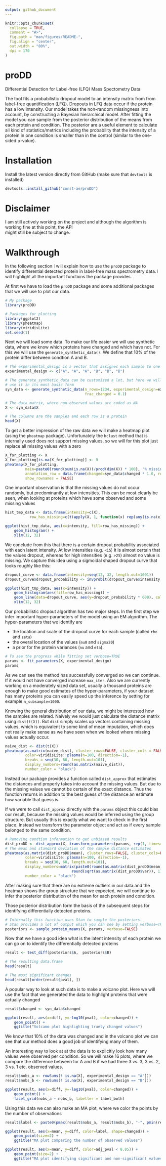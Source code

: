 ```yaml
---
output: github_document
---
```


<!-- README.md is generated from README.Rmd. Please edit that file -->

```r
knitr::opts_chunk$set(
  collapse = TRUE,
  comment = "#>",
  fig.path = "man/figures/README-",
  fig.align = "center",
  out.width = "80%",
  dpi = 170
)
```

# proDD

Differential Detection for Label-free (LFQ) Mass Spectometry Data

The tool fits a probabilistic dropout model to an intensity matrix from from label-free quantification (LFQ). Dropouts in 
LFQ data occur if the protein has a low intensity. Our model takes the non-random missingness into account, by constructing 
a Bayesian hierarchical model. After fitting the model you can sample from the posterior distribution of the means from each
protein and condition. The posterior are a useful element to calculate all kind of statistics/metrics including the probability
that the intensity of a protein in one condition is smaller than in the control (similar to the one-sided p-value).

# Installation

Install the latest version directly from GitHub (make sure that `devtools` is installed)

```r
devtools::install_github("const-ae/proDD")
```

# Disclaimer

I am still actively working on the project and although the algorithm is working fine at this point, the API  
might still be subject to change.



# Walkthrough

In the following section I will explain how to use the `proDD` package to identify
differential detected protein in label-free mass spectrometry data. I will highlight
all the important functions the package provides.

At first we have to load the `proDD` package and some additional packages
that we will use to plot our data.

```r
# My package
library(proDD)

# Packages for plotting
library(ggplot2)
library(pheatmap)
library(viridisLite)
set.seed(1)
```


Next we will load some data. To make our life easier we will use
synthetic data, where we know which proteins have changed and which have not.
For this we will use the `generate_synthetic_data()`. We define that 10\% of the
protein differ between condtion A and B.

```r

# The experimental_design is a vector that assignes each sample to one condition
experimental_design <- c("A", "A", "A", "B", "B", "B")

# The generate_synthetic_data can be customized a lot, but here we will 
# use it in its most basic form
syn_data <- generate_synthetic_data(n_rows=1234, experimental_design=experimental_design,
                                    frac_changed = 0.1)

# The data matrix, where non-observed values are coded as NA
X <- syn_data$X

# The columns are the samples and each row is a protein
head(X)
```


To get a better impression of the raw data
we will make a heatmap plot (using the `pheatmap` package). Unfortunately
the `hclust` method that is internally used does not support missing values,
so we will for this plot just replace all missing values with a zero



```r
X_for_plotting <- X
X_for_plotting[is.na(X_for_plotting)] <- 0
pheatmap(X_for_plotting,
         main=paste0(round(sum(is.na(X))/prod(dim(X)) * 100), "% missing values"),
         annotation_row = data.frame(changed=syn_data$changed * 1.0, row.names = rownames(X_for_plotting)),
         show_rownames = FALSE)
```


One important observation is that the missing values do not occur randomly,
but predominantly at low intensities. This can be most clearly be seen, when 
looking at proteins which have some observed and some missing values

```r
hist_tmp_data <- data.frame(intensity=c(X), 
           row_has_missing=c(t(apply(X, 1, function(x) rep(any(is.na(x)), ncol(X))))))

ggplot(hist_tmp_data, aes(x=intensity, fill=row_has_missing)) +
    geom_histogram() +
    xlim(12, 32)

```

We conclude from this that there is a certain dropout probability associated
with each latent intensity. At low intensities (e.g. `<15`) it is almost certain
that the values dropout, whereas for high intensities (e.g. `>25`) almost 
no value is missing. We capture this idea using a sigmoidal shaped dropout
curve that looks roughly like this:

```r
dropout_curve <- data.frame(intensity=seq(12, 32, length.out=1001))
dropout_curve$dropout_probability <- invprobit(dropout_curve$intensity, rho=18, zeta=-2.5)

ggplot(hist_tmp_data, aes(x=intensity)) +
    geom_histogram(aes(fill=row_has_missing)) +
    geom_line(data=dropout_curve, aes(y=dropout_probability * 600), color="red") +
    xlim(12, 32)

```


Our probabilistic dropout algorithm has two major steps. In the first step
we infer important hyper-parameters of the model using an EM algorithm. The
hyper-parameters that we identify are

* the location and scale of the dropout curve for each sample (called `rho` and `zeta`)
* the overal location of the values (`mu0` and `sigma20`)
* a prior for the protein variances (`nu` and `eta`).

```r
# To see the progress while fitting set verbose=TRUE
params <- fit_parameters(X, experimental_design)
params
```

As we can see the method has successfully converged so we can continue. If 
it would not have converged increase `max_iter`. Also we are currently working
on a moderately sized data set, usually a thousand proteins are enough to 
make good estimates of the hyper-parameters, if your dataset has many proteins
you can easily speed up the inference by setting for example `n_subsample=1000`.


Knowing the general distribution of our data, we might be interested how the 
samples are related. Naively we would just calculate the distance matrix
using `dist(t(X))`. But `dist` simply scales up vectors containing missing values,
which is equivalent to some kind of mean imputation, which does not really
make sense as we have seen when we looked where missing values actually occur.

```r
naive_dist <- dist(t(X))
pheatmap(as.matrix(naive_dist), cluster_rows=FALSE, cluster_cols = FALSE,
         color=viridisLite::plasma(n=100, direction=-1),
         breaks = seq(30, 60, length.out=101),
         display_numbers=round(as.matrix(naive_dist)),
         number_color = "black")
```



Instead our package provides a function called `dist_approx` that estimates the
distances and properly takes into account the missing values. But due to the missing
values we cannot be certain of the exact distance. Thus the function returns 
in addition to the best guess of the distance an estimate how variable that 
guess is. 

If we were to call `dist_approx` directly with the `params` object this could bias
our result, because the missing values would be inferred using the group structure. 
But usually this is exactly what we want to check in the first place. Instead we transform the 
parameter object and act as if every sample belonged to the same condition.


```r
# Removing condtion information to get unbiased results
dist_proDD <- dist_approx(X, transform_parameters(params, rep(1, times=ncol(X))))
# The mean and standard deviation of the sample distance estimates
pheatmap(as.matrix(dist_proDD$mean), cluster_rows=FALSE, cluster_cols=FALSE,
         color=viridisLite::plasma(n=100, direction=-1),
         breaks = seq(30, 60, length.out=101),
         display_numbers=matrix(paste0(round(as.matrix(dist_proDD$mean)), " ± ",
                              round(sqrt(as.matrix(dist_proDD$var)), 1)), nrow=6),
         number_color = "black")
```


After making sure that there are no extreme outliers in our data and the heatmap
shows the group structure that we expected, we will continue to infer
the posterior distribution of the mean for each protein and condition.

Those posterior distribution form the basis of the subsequent steps for identifying
differentially detected proteins.


```r
# Internally this function uses Stan to sample the posteriors.
# Stan provides a lot of output which you can see by setting verbose=TRUE
posteriors <- sample_protein_means(X, params, verbose=FALSE)
```


Now that we have a good idea what is the latent intensity of each protein
we can go on to identify the differentially detected proteins

```r
result <- test_diff(posteriors$A,  posteriors$B)

# The resulting data.frame
head(result)

# The most significant changes
head(result[order(result$pval), ])
```



A popular way to look at such data is to make a volcano plot. Here we will
use the fact that we generated the data to highlight proteins that
were actually changed

```r
result$changed <- syn_data$changed

ggplot(result, aes(x=diff, y=-log10(pval), color=changed)) +
    geom_point() +
    ggtitle("Volcano plot highlighting truely changed values")
```

We know that 10% of the data was changed and in the volcano plot we can see that
our method does a good job of identifying many of them.

An interesting way to look at at the data is to explicitly look how many values 
were observed per condition. So we will make 16 plots, where we compare the 
difference between for A and B if we had three 3 vs. 3, 3 vs. 2, 3 vs. 1 etc. 
observed values.

```r
result$nobs_a <- rowSums(! is.na(X[, experimental_design == "A"]))
result$nobs_b <- rowSums(! is.na(X[, experimental_design == "B"]))

ggplot(result, aes(x=diff, y=-log10(pval), color=changed)) +
    geom_point() +
    facet_grid(nobs_a ~ nobs_b, labeller = label_both)
```




Using this data we can also make an MA plot, where we color the points
by the number of observations

```r
result$label <- paste0(pmax(result$nobs_a, result$nobs_b), "-", pmin(result$nobs_a, result$nobs_b))

ggplot(result, aes(x=mean, y=diff, color=label, shape=changed)) +
    geom_point(size=2) +
    ggtitle("MA plot comparing the number of observed values")

ggplot(result, aes(x=mean, y=diff, color=adj_pval < 0.05)) +
    geom_point(size=2) +
    ggtitle("MA plot identifying significant and non-significant values")

```






